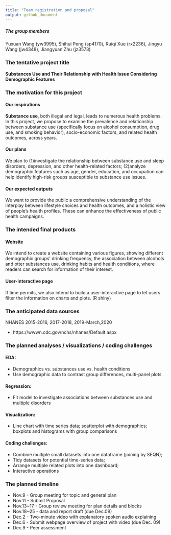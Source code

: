 ```yaml
---
title: "Team registration and proposal"
output: github_document
---
```

##### The group members


Yuxuan Wang (yw3995), Shihui Peng (sp4170), Ruiqi Xue (rx2236), Jingyu Wang (jw4348), Jiangyuan Zhu (jz3573) 


### The tentative project title


**Substances Use and Their Relationship with Health Issue Considering Demographic Features**


### The motivation for this project


#### Our inspirations
  **Substance use**, both illegal and legal, leads to numerous health problems. In this project, we propose to examine the prevalence and relationship between substance use (specifically focus on alcohol consumption, drug use, and smoking behavior), socio-economic factors, and related health outcomes, across years.


#### Our plans
  We plan to (1)investigate the relationship between substance use and sleep disorders, depression, and other health-related factors; (2)analyze demographic features such as age, gender, education, and occupation can help identify high-risk groups susceptible to substance use issues. 
  
#### Our expected outputs
  We want to provide the public a comprehensive understanding of the interplay between lifestyle choices and health outcomes, and a holistic view of people's health profiles. These can enhance the effectiveness of public health campaigns.


### The intended final products


#### Website


We intend to create a website containing various figures, showing different demographic groups' drinking frequency, the association between alcohols and otter substances use. drinking habits and health conditions, where readers can search for information of their interest. 


#### User-interactive page


If time permits, we also intend to build a user-interactive page to let users filter the information on charts and plots. (R shiny)


### The anticipated data sources


NHANES 2015-2016, 2017-2018, 2019-March,2020


* https://wwwn.cdc.gov/nchs/nhanes/Default.aspx


### The planned analyses / visualizations / coding challenges


#### EDA:
* Demographics vs. substances use vs. health conditions
* Use demographic data to contrast group differences, multi-panel plots


#### Regression:
* Fit model to investigate associations between substances use and multiple disorders
	
#### Visualization:
* Line chart with time series data; scatterplot with demographics; boxplots and histograms with group comparisons


#### Coding challenges: 
* Combine multiple small datasets into one dataframe (joining by SEQN);
* Tidy datasets for potential time-series data;
* Arrange multiple related plots into one dashboard;
* Interactive operations


### The planned timeline


* Nov.9 - Group meeting for topic and general plan
* Nov.11 - Submit Proposal
* Nov.13~17 - Group review meeting for plan details and blocks
* Nov.18~25 - data and report draft (due Dec.09)
* Dec.2 - Two-minute video with explanatory spoken audio explaining
* Dec.6 - Submit webpage overview of project with video (due Dec. 09)
* Dec.9 - Peer assessment
